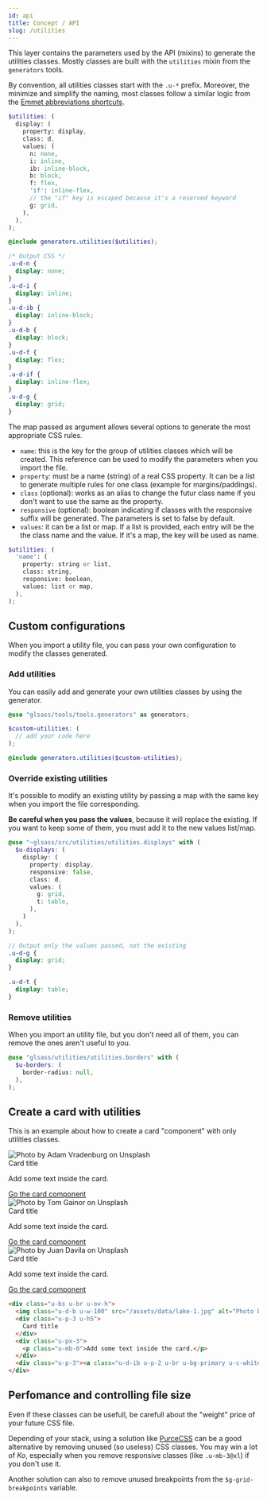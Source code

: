 ```yaml
---
id: api
title: Concept / API
slug: /utilities
---
```


This layer contains the parameters used by the API (mixins) to generate the
utilities classes.
Mostly classes are built with the `utilities` mixin from the `generators` tools.

By convention, all utilities classes start with the `.u-*` prefix.
Moreover, the minimize and simplify the naming, most classes follow a similar
logic from the [Emmet abbreviations shortcuts](https://docs.emmet.io/cheat-sheet/).

```scss
$utilities: (
  display: (
    property: display,
    class: d,
    values: (
      n: none,
      i: inline,
      ib: inline-block,
      b: block,
      f: flex,
      'if': inline-flex,
      // the "if" key is escaped because it's a reserved keyword
      g: grid,
    ),
  ),
);

@include generators.utilities($utilities);

/* Output CSS */
.u-d-n {
  display: none;
}
.u-d-i {
  display: inline;
}
.u-d-ib {
  display: inline-block;
}
.u-d-b {
  display: block;
}
.u-d-f {
  display: flex;
}
.u-d-if {
  display: inline-flex;
}
.u-d-g {
  display: grid;
}
```

The map passed as argument allows several options to generate the most
appropriate CSS rules.

- `name`: this is the key for the group of utilities classes which will be
  created. This reference can be used to modify the parameters when you import
  the file.
- `property`: must be a name (string) of a real CSS property. It can be a list
  to generate multiple rules for one class (example for margins/paddings).
- `class` (optional): works as an alias to change the futur class name if you
  don't want to use the same as the property.
- `responsive` (optional): boolean indicating if classes with the responsive
  suffix will be generated. The parameters is set to false by default.
- `values`: it can be a list or map. If a list is provided, each entry will be
  the the class name and the value. If it's a map, the key will be used as name.

```scss
$utilities: (
  'name': (
    property: string or list,
    class: string,
    responsive: boolean,
    values: list or map,
  ),
);
```

## Custom configurations

When you import a utility file, you can pass your own configuration to modify the classes generated.

### Add utilities

You can easily add and generate your own utilities classes by using the generator.

<!-- prettier-ignore-start -->
```scss
@use "glsass/tools/tools.generators" as generators;

$custom-utilities: (
  // add your code here
);

@include generators.utilities($custom-utilities);
```
<!-- prettier-ignore-end -->

### Override existing utilities

It's possible to modify an existing utility by passing a map with the same key
when you import the file corresponding.

**Be careful when you pass the values**, because it will replace the existing.
If you want to keep some of them, you must add it to the new values list/map.

```scss
@use "~glsass/src/utilities/utilities.displays" with (
  $u-displays: (
    display: (
      property: display,
      responsive: false,
      class: d,
      values: (
        g: grid,
        t: table,
      ),
    )
  ),
);

// Output only the values passed, not the existing
.u-d-g {
  display: grid;
}

.u-d-t {
  display: table;
}
```

### Remove utilities

When you import an utility file, but you don't need all of them, you can remove
the ones aren't useful to you.

```scss
@use "glsass/utilities/utilities.borders" with (
  $u-borders: (
    border-radius: null,
  ),
);
```

## Create a card with utilities

This is an example about how to create a card "component" with only utilities classes.


<Example>
  <div class="o-row">
    <div class="o-col u-12 u-4@md">
      <div class="u-bs u-br u-ov-h">
        <img
          class="u-d-b u-w-100"
          src="/img/lake-1.jpg"
          alt="Photo by Adam Vradenburg on Unsplash"
          style={{ height: '12rem' }}
        />
        <div class="u-p-3 u-h5">Card title</div>
        <div class="u-px-3">
          <p class="u-mb-0">Add some text inside the card.</p>
        </div>
        <div class="u-p-3">
          <a
            class="u-d-ib u-p-2 u-br u-bg-primary u-c-white u-td-n"
            href="/docs/components/card"
          >
            Go the card component
          </a>
        </div>
      </div>
    </div>
    <div class="o-col u-12 u-4@md">
      <div class="u-bs u-br u-ov-h">
        <img
          class="u-d-b u-w-100"
          src="/img/lake-2.jpg"
          alt="Photo by Tom Gainor on Unsplash"
          style={{ height: '12rem' }}
        />
        <div class="u-p-3 u-h5">Card title</div>
        <div class="u-px-3">
          <p class="u-mb-0">Add some text inside the card.</p>
        </div>
        <div class="u-p-3">
          <a
            class="u-d-ib u-p-2 u-br u-bg-primary u-c-white u-td-n"
            href="/docs/components/card"
          >
            Go the card component
          </a>
        </div>
      </div>
    </div>
    <div class="o-col u-12 u-4@md">
      <div class="u-bs u-br u-ov-h">
        <img
          class="u-d-b u-w-100"
          src="/img/lake-3.jpg"
          alt="Photo by Juan Davila on Unsplash"
          style={{ height: '12rem' }}
        />
        <div class="u-p-3 u-h5">Card title</div>
        <div class="u-px-3">
          <p class="u-mb-0">Add some text inside the card.</p>
        </div>
        <div class="u-p-3">
          <a
            class="u-d-ib u-p-2 u-br u-bg-primary u-c-white u-td-n"
            href="/docs/components/card"
          >
            Go the card component
          </a>
        </div>
      </div>
    </div>
  </div>
</Example>

<!-- prettier-ignore-start -->
```html
<div class="u-bs u-br u-ov-h">
  <img class="u-d-b u-w-100" src="/assets/data/lake-1.jpg" alt="Photo by Adam Vradenburg on Unsplash" style="height:12rem">
  <div class="u-p-3 u-h5">
    Card title
  </div>
  <div class="u-px-3">
    <p class="u-mb-0">Add some text inside the card.</p>
  </div>
  <div class="u-p-3"><a class="u-d-ib u-p-2 u-br u-bg-primary u-c-white u-td-n" href="components/card.html">Go the card component</a></div>
</div>
```
<!-- prettier-ignore-end -->

## Perfomance and controlling file size

Even if these classes can be usefull, be carefull about the "weight" price of
your future CSS file.

Depending of your stack, using a solution like [PurceCSS](https://purgecss.com/)
can be a good alternative by removing unused (so useless) CSS classes.
You may win a lot of _Ko_, especially when you remove responsive classes
(like `.u-mb-3@xl`) if you don't use it.

Another solution can also to remove unused breakpoints from the `$g-grid-breakpoints` variable.
